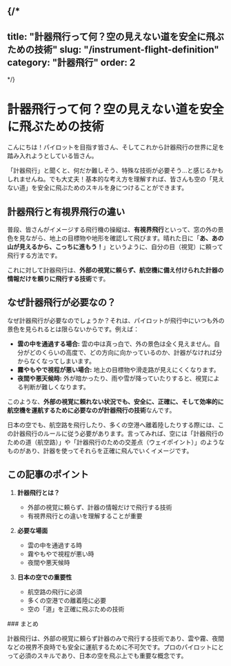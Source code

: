 {/*
---
title: "計器飛行って何？空の見えない道を安全に飛ぶための技術"
slug: "/instrument-flight-definition"
category: "計器飛行"
order: 2
---
*/}

# 計器飛行って何？空の見えない道を安全に飛ぶための技術

こんにちは！パイロットを目指す皆さん、そしてこれから計器飛行の世界に足を踏み入れようとしている皆さん。

「計器飛行」と聞くと、何だか難しそう、特殊な技術が必要そう...と感じるかもしれませんね。でも大丈夫！基本的な考え方を理解すれば、皆さんも空の「見えない道」を安全に飛ぶためのスキルを身につけることができます。

## 計器飛行と有視界飛行の違い

普段、皆さんがイメージする飛行機の操縦は、**有視界飛行**といって、窓の外の景色を見ながら、地上の目標物や地形を確認して飛びます。晴れた日に「**あ、あの山が見えるから、こっちに進もう！**」というように、自分の目（視覚）に頼って飛行する方法です。

これに対して計器飛行は、**外部の視覚に頼らず、航空機に備え付けられた計器の情報だけを頼りに飛行する技術**です。

## なぜ計器飛行が必要なの？

なぜ計器飛行が必要なのでしょうか？それは、パイロットが飛行中にいつも外の景色を見られるとは限らないからです。例えば：

- **雲の中を通過する場合:** 雲の中は真っ白で、外の景色は全く見えません。自分がどのくらいの高度で、どの方向に向かっているのか、計器がなければ分からなくなってしまいます。
- **霧やもやで視程が悪い場合:** 地上の目標物や滑走路が見えにくくなります。
- **夜間や悪天候時:** 外が暗かったり、雨や雪が降っていたりすると、視覚による判断が難しくなります。

このような、**外部の視覚に頼れない状況でも、安全に、正確に、そして効率的に航空機を運航するために必要なのが計器飛行の技術**なんです。

<Callout type="info">
日本の空でも、航空路を飛行したり、多くの空港へ離着陸したりする際には、この計器飛行のルールに従う必要があります。言ってみれば、空には「計器飛行のための道（航空路）」や「計器飛行のための交差点（ウェイポイント）」のようなものがあり、計器を使ってそれらを正確に飛んでいくイメージです。
</Callout>

## この記事のポイント

1. **計器飛行とは？**
   - 外部の視覚に頼らず、計器の情報だけで飛行する技術
   - 有視界飛行との違いを理解することが重要

2. **必要な場面**
   - 雲の中を通過する時
   - 霧やもやで視程が悪い時
   - 夜間や悪天候時

3. **日本の空での重要性**
   - 航空路の飛行に必須
   - 多くの空港での離着陸に必要
   - 空の「道」を正確に飛ぶための技術

<section className="section-summary">
### まとめ

計器飛行は、外部の視覚に頼らず計器のみで飛行する技術であり、雲や霧、夜間などの視界不良時でも安全に運航するために不可欠です。プロのパイロットにとって必須のスキルであり、日本の空を飛ぶ上でも重要な概念です。
</section> 